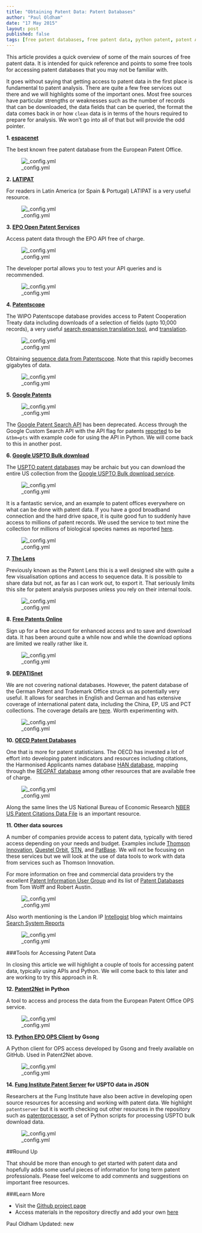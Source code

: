 ```yaml
---
title: "Obtaining Patent Data: Patent Databases"
author: "Paul Oldham"
date: "17 May 2015"
layout: post
published: false
tags: [free patent databases, free patent data, python patent, patent API, patents]
---
```


This article provides a quick overview of some of the main sources of free patent data. It is intended for quick reference and points to some free tools for accessing patent databases that you may not be familiar with.  

It goes without saying that getting access to patent data in the first place is fundamental to patent analysis. There are quite a few free services out there and we will highlights some of the important ones. Most free sources have particular strengths or weaknesses such as the number of records that can be downloaded, the data fields that can be queried, the format the data comes back in or how `clean` data is in terms of the hours required to prepare for analysis. We won't go into all of that but will provide the odd pointer.

**1. [espacenet](http://worldwide.espacenet.com/?locale=en_EP)**

The best known free patent database from the European Patent Office.

![_config.yml]({{ site.baseurl }} /images/tools/Espacenet.png)

**2. [LATIPAT](http://lp.espacenet.com)**

For readers in Latin America (or Spain & Portugal)  LATIPAT is a very useful resource. 

![_config.yml]({{ site.baseurl }} /images/tools/Espacenet_Latipat_2015-0517_15-11-21.png)

**3. [EPO Open Patent Services](http://www.epo.org/searching/free/ops.html)**

Access patent data through the EPO API free of charge. 

![_config.yml]({{ site.baseurl }} /images/tools/OPS.png)

The developer portal allows you to test your API queries and is recommended. 

![_config.yml]({{ site.baseurl }}/images/tools/OPS_Developer_Portal.png)

**4. [Patentscope](https://patentscope.wipo.int/search/en/search.jsf)**

The WIPO Patentscope database provides access to Patent Cooperation Treaty data including downloads of a selection of fields (upto 10,000 records), a very useful [search expansion translation tool](https://patentscope.wipo.int/search/en/clir/clir.jsf?new=true), and [translation](https://www3.wipo.int/patentscope/translate/translate.jsf?interfaceLanguage=en).  

![_config.yml]({{ site.baseurl }}/images/tools/simplesearchresultspizza.png)

Obtaining [sequence data from Patentscope](https://patentscope.wipo.int/search/en/sequences.jsf). Note that this rapidly becomes gigabytes of data. 

![_config.yml]({{ site.baseurl }}/images/tools/pctseq.png)

**5. [Google Patents](http://www.google.com/patents)**

![_config.yml]({{ site.baseurl }} /images/tools/googlepatents_2015-0517_14-09-22.png)

The [Google Patent Search API](https://developers.google.com/patent-search/terms) has been deprecated. Access through the Google Custom Search API with the API flag for patents [reported](http://stackoverflow.com/questions/15028166/python-module-for-searching-patent-databases-ie-uspto-or-epo) to be `&tbm=pts` with example code for using the API in Python. We will come back to this in another post.

**6. [Google USPTO Bulk download](https://www.google.com/googlebooks/uspto.html)**

The [USPTO patent databases](http://patft.uspto.gov) may be archaic but you can download the entire US collection from the [Google USPTO Bulk download service](https://www.google.com/googlebooks/uspto-patents.html). 

![_config.yml]({{ site.baseurl }} /images/tools/USPTObulk.png)

It is a fantastic service, and an example to patent offices everywhere on what can be done with patent data. If you have a good broadband connection and the hard drive space, it is quite good fun to suddenly have access to millions of patent records. We used the service to text mine the collection for millions of biological species names as reported [here](http://journals.plos.org/plosone/article?id=10.1371/journal.pone.0078737).

![_config.yml]({{ site.baseurl }} /images/tools/USPTOGrant.png)

**7. [The Lens](https://www.lens.org/lens/)**

Previously known as the Patent Lens this is a well designed site with quite a few visualisation options and access to sequence data. It is possible to share data but not, as far as I can work out, to export it. That seriously limits this site for patent analysis purposes unless you rely on their internal tools.

![_config.yml]({{ site.baseurl }} /images/tools/Lens_2015-0517_14-19-26.png)

**8. [Free Patents Online](http://www.freepatentsonline.com)**

Sign up for a free account for enhanced access and to save and download data. It has been around quite a while now and while the download options are limited we really rather like it.

![_config.yml]({{ site.baseurl }} /images/tools/Freepatentsonline2015-03-26\ 16-26-13.png)

**9. [DEPATISnet](http://www.dpma.de/english/service/e-services/depatisnet/)**

We are not covering national databases. However, the patent database of the German Patent and Trademark Office struck us as potentially very useful. It allows for searches in English and German and has extensive coverage of international patent data, including the China, EP, US and PCT collections. The coverage details are [here](https://depatisnet.dpma.de/DepatisNet/depatisnet?action=datenbestand). Worth experimenting with. 

![_config.yml]({{ site.baseurl }} /images/tools/DEPATISnet_13-53-19.png)

**10. [OECD Patent Databases](http://www.oecd.org/sti/inno/oecdpatentdatabases.htm)**

One that is more for patent statisticians. The OECD has invested a lot of effort into developing patent indicators and resources including citations, the Harmonised Applicants names database [HAN database](http://www.oecd.org/sti/inno/43846611.pdf), mapping through the [REGPAT database](http://www.oecd.org/sti/inno/40794372.pdf) among other resources that are available free of charge. 

![_config.yml]({{ site.baseurl }} /images/tools/OECD_patent_databases.png)

Along the same lines the US National Bureau of Economic Research [NBER US Patent Citations Data File](http://www.nber.org/patents/) is an important resource. 

**11. Other data sources**

A number of companies provide access to patent data, typically with tiered access depending on your needs and budget. Examples include [Thomson Innovation](https://www.thomsoninnovation.com/login), [Questel Orbit](https://www.questel.com/index.php/en/), [STN](http://www.stn-international.de/index.php?id=123), and [PatBase](https://www.patbase.com/login.asp). We will not be focusing on these services but we will look at the use of data tools to work with data from services such as Thomson Innovation. 

For more information on free and commercial data providers try the excellent [Patent Information User Group](http://www.piug.org) and its list of [Patent Databases](http://wiki.piug.org/display/PIUG/Patent+Databases) from Tom Wolff and Robert Austin.

![_config.yml]({{ site.baseurl }} /images/tools/PIUG_Wiki_2015-0517_15-45-05.png)

Also worth mentioning is the Landon IP [Intellogist](http://www.intellogist.com/wiki/Main_Page) blog which maintains [Search System Reports](http://www.intellogist.com/wiki/Category:Intellogist_Reports)

![_config.yml]({{ site.baseurl }} /images/tools/Intellogist_2015-0517_16-03-52.png)

###Tools for Accessing Patent Data

In closing this article we will highlight a couple of tools for accessing patent data, typically using APIs and Python. We will come back to this later and are working to try this approach in R. 

**12. [Patent2Net](https://github.com/Patent2net/Patent2Net) in Python**

A tool to access and process the data from the European Patent Office OPS service. 

![_config.yml]({{ site.baseurl }} /images/tools/Patent2Net_GitHub_2015-0517_15-49-58.png)

**13. [Python EPO OPS Client](https://github.com/55minutes/python-epo-ops-client) by Gsong**

A Python client for OPS access developed by Gsong and freely available on GitHub. Used in Patent2Net above. 

![_config.yml]({{ site.baseurl }} /images/tools/python-epo-ops-client-GitHub_2015-0517_15-53-34.png)

**14. [Fung Institute Patent Server](https://github.com/funginstitute/patentserver) for USPTO data in JSON**

Researchers at the Fung Institute have also been active in developing open source resources for accessing and working with patent data. We highlight `patentserver` but it is worth checking out other resources in the repository such as [patentprocessor](https://github.com/funginstitute), a set of Python scripts for processing USPTO bulk download data.

![_config.yml]({{ site.baseurl }} /images/tools/funginstitute:patentserver.png)

##Round Up

That should be more than enough to get started with patent data and hopefully adds some useful pieces of information for long term patent professionals. Please feel welcome to add comments and suggestions on important free resources. 

###Learn More

- Visit the [Github project page](http://poldham.github.io/)
- Access materials in the repository directly and add your own [here](https://github.com/poldham/opensource-patent-analytics)

Paul Oldham
Updated: new